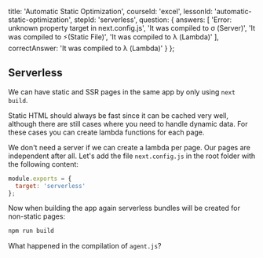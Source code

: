
  title: 'Automatic Static Optimization',
  courseId: 'excel',
  lessonId: 'automatic-static-optimization',
  stepId: 'serverless',
  question: {
    answers: [
      'Error: unknown property target in next.config.js',
      'It was compiled to σ (Server)',
      'It was compiled to ⚡(Static File)',
      'It was compiled to λ (Lambda)'
    ],
    correctAnswer: 'It was compiled to λ (Lambda)'
  }
};

## Serverless

We can have static and SSR pages in the same app by only using `next build`.

Static HTML should always be fast since it can be cached very well, although there are still cases where you need to handle dynamic data. For these cases you can create lambda functions for each page.

We don't need a server if we can create a lambda per page. Our pages are independent after all. Let's add the file `next.config.js` in the root folder with the following content:

```jsx
module.exports = {
  target: 'serverless'
};
```

Now when building the app again serverless bundles will be created for non-static pages:

```bash
npm run build
```

What happened in the compilation of `agent.js`?


